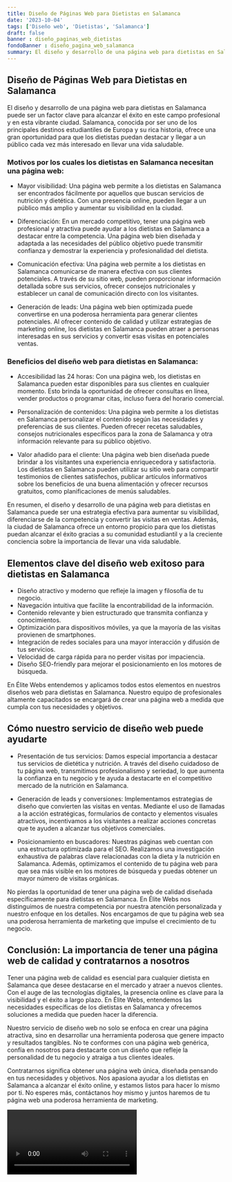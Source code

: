 ```yaml
---
title: Diseño de Páginas Web para Dietistas en Salamanca
date: '2023-10-04'
tags: ['Diseño web', 'Dietistas', 'Salamanca']
draft: false
banner : diseño_paginas_web_dietistas
fondoBanner : diseño_pagina_web_salamanca
summary: El diseño y desarrollo de una página web para dietistas en Salamanca puede ser un factor clave para alcanzar el éxito en este campo profesional y en esta vibrante ciudad. Salamanca, conocida por ser uno de los principales destinos estudiantiles de Europa y su rica historia, ofrece una gran oportunidad para que los dietistas puedan destacar y llegar a un público cada vez más interesado en llevar una vida saludable.
---
```


## Diseño de Páginas Web para Dietistas en Salamanca

El diseño y desarrollo de una página web para dietistas en Salamanca puede ser un factor clave para alcanzar el éxito en este campo profesional y en esta vibrante ciudad. Salamanca, conocida por ser uno de los principales destinos estudiantiles de Europa y su rica historia, ofrece una gran oportunidad para que los dietistas puedan destacar y llegar a un público cada vez más interesado en llevar una vida saludable.

### Motivos por los cuales los dietistas en Salamanca necesitan una página web:

- Mayor visibilidad: Una página web permite a los dietistas en Salamanca ser encontrados fácilmente por aquellos que buscan servicios de nutrición y dietética. Con una presencia online, pueden llegar a un público más amplio y aumentar su visibilidad en la ciudad.

- Diferenciación: En un mercado competitivo, tener una página web profesional y atractiva puede ayudar a los dietistas en Salamanca a destacar entre la competencia. Una página web bien diseñada y adaptada a las necesidades del público objetivo puede transmitir confianza y demostrar la experiencia y profesionalidad del dietista.

- Comunicación efectiva: Una página web permite a los dietistas en Salamanca comunicarse de manera efectiva con sus clientes potenciales. A través de su sitio web, pueden proporcionar información detallada sobre sus servicios, ofrecer consejos nutricionales y establecer un canal de comunicación directo con los visitantes.

- Generación de leads: Una página web bien optimizada puede convertirse en una poderosa herramienta para generar clientes potenciales. Al ofrecer contenido de calidad y utilizar estrategias de marketing online, los dietistas en Salamanca pueden atraer a personas interesadas en sus servicios y convertir esas visitas en potenciales ventas.

### Beneficios del diseño web para dietistas en Salamanca:

- Accesibilidad las 24 horas: Con una página web, los dietistas en Salamanca pueden estar disponibles para sus clientes en cualquier momento. Esto brinda la oportunidad de ofrecer consultas en línea, vender productos o programar citas, incluso fuera del horario comercial.

- Personalización de contenidos: Una página web permite a los dietistas en Salamanca personalizar el contenido según las necesidades y preferencias de sus clientes. Pueden ofrecer recetas saludables, consejos nutricionales específicos para la zona de Salamanca y otra información relevante para su público objetivo.

- Valor añadido para el cliente: Una página web bien diseñada puede brindar a los visitantes una experiencia enriquecedora y satisfactoria. Los dietistas en Salamanca pueden utilizar su sitio web para compartir testimonios de clientes satisfechos, publicar artículos informativos sobre los beneficios de una buena alimentación y ofrecer recursos gratuitos, como planificaciones de menús saludables.

En resumen, el diseño y desarrollo de una página web para dietistas en Salamanca puede ser una estrategia efectiva para aumentar su visibilidad, diferenciarse de la competencia y convertir las visitas en ventas. Además, la ciudad de Salamanca ofrece un entorno propicio para que los dietistas puedan alcanzar el éxito gracias a su comunidad estudiantil y a la creciente conciencia sobre la importancia de llevar una vida saludable.

<GifSeo />

<Cta />

## Elementos clave del diseño web exitoso para dietistas en Salamanca

- Diseño atractivo y moderno que refleje la imagen y filosofía de tu negocio.
- Navegación intuitiva que facilite la encontrabilidad de la información.
- Contenido relevante y bien estructurado que transmita confianza y conocimientos.
- Optimización para dispositivos móviles, ya que la mayoría de las visitas provienen de smartphones.
- Integración de redes sociales para una mayor interacción y difusión de tus servicios.
- Velocidad de carga rápida para no perder visitas por impaciencia.
- Diseño SEO-friendly para mejorar el posicionamiento en los motores de búsqueda.

En Élite Webs entendemos y aplicamos todos estos elementos en nuestros diseños web para dietistas en Salamanca. Nuestro equipo de profesionales altamente capacitados se encargará de crear una página web a medida que cumpla con tus necesidades y objetivos.

## Cómo nuestro servicio de diseño web puede ayudarte

- Presentación de tus servicios: Damos especial importancia a destacar tus servicios de dietética y nutrición. A través del diseño cuidadoso de tu página web, transmitimos profesionalismo y seriedad, lo que aumenta la confianza en tu negocio y te ayuda a destacarte en el competitivo mercado de la nutrición en Salamanca.

- Generación de leads y conversiones: Implementamos estrategias de diseño que convierten las visitas en ventas. Mediante el uso de llamadas a la acción estratégicas, formularios de contacto y elementos visuales atractivos, incentivamos a los visitantes a realizar acciones concretas que te ayuden a alcanzar tus objetivos comerciales.

- Posicionamiento en buscadores: Nuestras páginas web cuentan con una estructura optimizada para el SEO. Realizamos una investigación exhaustiva de palabras clave relacionadas con la dieta y la nutrición en Salamanca. Además, optimizamos el contenido de tu página web para que sea más visible en los motores de búsqueda y puedas obtener un mayor número de visitas orgánicas.

No pierdas la oportunidad de tener una página web de calidad diseñada específicamente para dietistas en Salamanca. En Élite Webs nos distinguimos de nuestra competencia por nuestra atención personalizada y nuestro enfoque en los detalles. Nos encargamos de que tu página web sea una poderosa herramienta de marketing que impulse el crecimiento de tu negocio.

## Conclusión: La importancia de tener una página web de calidad y contratarnos a nosotros

Tener una página web de calidad es esencial para cualquier dietista en Salamanca que desee destacarse en el mercado y atraer a nuevos clientes. Con el auge de las tecnologías digitales, la presencia online es clave para la visibilidad y el éxito a largo plazo. En Élite Webs, entendemos las necesidades específicas de los dietistas en Salamanca y ofrecemos soluciones a medida que pueden hacer la diferencia.

Nuestro servicio de diseño web no solo se enfoca en crear una página atractiva, sino en desarrollar una herramienta poderosa que genere impacto y resultados tangibles. No te conformes con una página web genérica, confía en nosotros para destacarte con un diseño que refleje la personalidad de tu negocio y atraiga a tus clientes ideales.

Contratarnos significa obtener una página web única, diseñada pensando en tus necesidades y objetivos. Nos apasiona ayudar a los dietistas en Salamanca a alcanzar el éxito online, y estamos listos para hacer lo mismo por ti. No esperes más, contáctanos hoy mismo y juntos haremos de tu página web una poderosa herramienta de marketing.

<Video />

<CtaBot job='Dietistas' city='Salamanca'/>

<Gmaps query='Salamanca+españa+maps' />